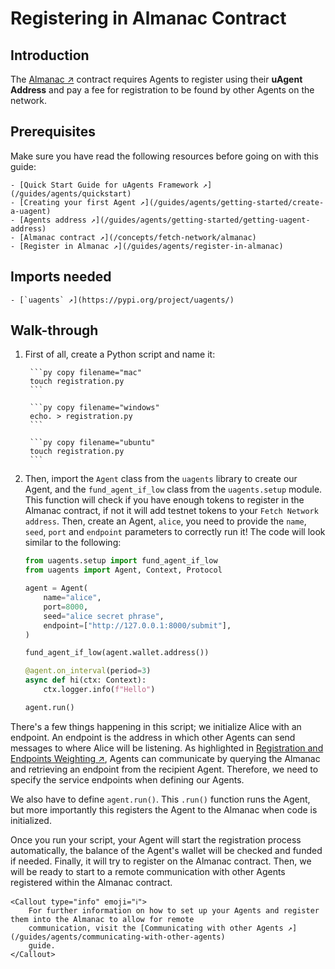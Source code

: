 
# Registering in Almanac Contract

## Introduction

The [Almanac ↗️](/references/contracts/uagents-almanac/almanac-overview) contract requires Agents to register using their **uAgent Address** and pay a fee for registration to be found by other Agents on the network.

## Prerequisites

Make sure you have read the following resources before going on with this guide:

    - [Quick Start Guide for uAgents Framework ↗️](/guides/agents/quickstart)
    - [Creating your first Agent ↗️](/guides/agents/getting-started/create-a-uagent)
    - [Agents address ↗️](/guides/agents/getting-started/getting-uagent-address)
    - [Almanac contract ↗️](/concepts/fetch-network/almanac)
    - [Register in Almanac ↗️](/guides/agents/register-in-almanac)

## Imports needed

    - [`uagents` ↗️](https://pypi.org/project/uagents/)

## Walk-through

1. First of all, create a Python script and name it:

    <CodeGroup hasCopy isOSFile>

        ```py copy filename="mac"
        touch registration.py
        ```

        ```py copy filename="windows"
        echo. > registration.py
        ```

        ```py copy filename="ubuntu"
        touch registration.py
        ```

    </CodeGroup>
   
2. Then, import the `Agent` class from the `uagents` library to create our Agent, and the `fund_agent_if_low` class from the `uagents.setup` module. This function will check if you have enough tokens to register in the Almanac contract, if not it will add testnet tokens to your `Fetch Network address`. Then, create an Agent, `alice`, you need to provide the `name`, `seed`, `port` and `endpoint` parameters to correctly run it! The code will look similar to the following:

    ```py copy filename="registration.py"
    from uagents.setup import fund_agent_if_low
    from uagents import Agent, Context, Protocol

    agent = Agent(
        name="alice",
        port=8000,
        seed="alice secret phrase",
        endpoint=["http://127.0.0.1:8000/submit"],
    )

    fund_agent_if_low(agent.wallet.address())

    @agent.on_interval(period=3)
    async def hi(ctx: Context):
        ctx.logger.info(f"Hello")

    agent.run()
    ```

There's a few things happening in this script; we initialize Alice with an endpoint. An endpoint is the address in which other Agents can send messages to where Alice will be listening. As highlighted in [Registration and Endpoints Weighting ↗️](/references/contracts/uagents-almanac/endpoints), Agents can communicate by querying the Almanac and retrieving an endpoint from the recipient Agent. Therefore, we need to specify the service endpoints when defining our Agents.

We also have to define `agent.run()`. This `.run()` function runs the Agent, but more importantly this registers the Agent to the Almanac when code is initialized.

Once you run your script, your Agent will start the registration process automatically, the balance of the Agent's wallet will be checked and funded if needed. Finally, it will try to register on the Almanac contract. Then, we will be ready to start to a remote communication with other Agents registered within the Almanac contract.

    <Callout type="info" emoji="ℹ️">
        For further information on how to set up your Agents and register them into the Almanac to allow for remote
        communication, visit the [Communicating with other Agents ↗️](/guides/agents/communicating-with-other-agents)
        guide.
    </Callout>
